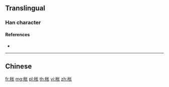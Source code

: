 {{character info/new}}
{{also|棖}}
==Translingual==

===Han character===
{{Han char|rn=75|rad=木|as=04|sn=8|four=|canj=DPO|ids=⿰木长}}

====References====
* {{Han ref|kx=0517.011|hdz=21171.020|uh=67A8|ud=26536}}

----

==Chinese==
{{zh-see|棖}}

[[fr:枨]]
[[mg:枨]]
[[pl:枨]]
[[th:枨]]
[[vi:枨]]
[[zh:枨]]